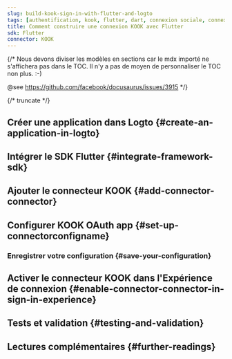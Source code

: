 ```yaml
---
slug: build-kook-sign-in-with-flutter-and-logto
tags: [authentification, kook, flutter, dart, connexion sociale, connexion, login]
title: Comment construire une connexion KOOK avec Flutter
sdk: Flutter
connector: KOOK
---
```


{/*
  Nous devons diviser les modèles en sections car le mdx importé ne s'affichera pas dans le TOC.
  Il n'y a pas de moyen de personnaliser le TOC non plus. :-)

  @see https://github.com/facebook/docusaurus/issues/3915
*/}




{/* truncate */}

<Intro connector={connector} sdk="Flutter" link="https://flutter.dev" />

## Créer une application dans Logto \{#create-an-application-in-logto}

<CreateApplication type="Native app" framework="Flutter" />

## Intégrer le SDK Flutter \{#integrate-framework-sdk}

<IntegrateSdk />

## Ajouter le connecteur KOOK \{#add-connector-connector}

<AddSocialConnector connector={connector} framework="Flutter" />

## Configurer KOOK OAuth app \{#set-up-connectorconfigname}

<ConnectorGuide />

### Enregistrer votre configuration \{#save-your-configuration}

<SaveYourConfiguration connector={connector} />

## Activer le connecteur KOOK dans l'Expérience de connexion \{#enable-connector-connector-in-sign-in-experience}

<EnableSocialConnector connector={connector} />

## Tests et validation \{#testing-and-validation}

<TestingAndValidation connector={connector} sdk="Flutter" />

## Lectures complémentaires \{#further-readings}

<FurtherReadings />
